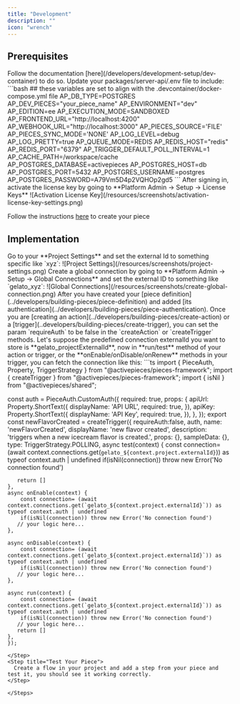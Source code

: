 ```yaml
---
title: "Development"
description: ""
icon: "wrench"
---
```


## Prerequisites
<Steps>

<Step title="Start the devcontainer">
 Follow the documentation [here](/developers/development-setup/dev-container) to do so.
</Step>

<Step title="Set Your Environment Variables">
Update your packages/server-api/.env file to include:
```bash
## these variables are set to align with the .devcontainer/docker-compose.yml file
AP_DB_TYPE=POSTGRES
AP_DEV_PIECES="your_piece_name"
AP_ENVIRONMENT="dev"
AP_EDITION=ee
AP_EXECUTION_MODE=SANDBOXED
AP_FRONTEND_URL="http://localhost:4200"
AP_WEBHOOK_URL="http://localhost:3000"
AP_PIECES_SOURCE='FILE'
AP_PIECES_SYNC_MODE='NONE'
AP_LOG_LEVEL=debug
AP_LOG_PRETTY=true
AP_QUEUE_MODE=REDIS
AP_REDIS_HOST="redis"
AP_REDIS_PORT="6379"
AP_TRIGGER_DEFAULT_POLL_INTERVAL=1
AP_CACHE_PATH=/workspace/cache
AP_POSTGRES_DATABASE=activepieces
AP_POSTGRES_HOST=db
AP_POSTGRES_PORT=5432
AP_POSTGRES_USERNAME=postgres
AP_POSTGRES_PASSWORD=A79Vm5D4p2VQHOp2gd5
```
</Step>



<Step title="Activate Your License Key">
After signing in, activate the license key by going to **Platform Admin -> Setup -> License Keys**
![Activation License Key](/resources/screenshots/activation-license-key-settings.png)
</Step>

<Step title="Create Your Piece">

Follow the instructions [here](/developers/building-pieces/overview) to create your piece
</Step>
</Steps>
## Implementation

<Steps>
 
  <Step title="Set Project External ID">
    Go to your **Project Settings** and set the external Id to something specific like `xyz`:
    ![Project Settings](/resources/screenshots/project-settings.png)    
  </Step>
  <Step title="Create Global Connection">
    Create a global connection by going to **Platform Admin -> Setup -> Global Connections** and set the external ID to something like `gelato_xyz`:
     ![Global Connections](/resources/screenshots/create-global-connection.png)    
  </Step>
   <Step title="Don't Ask for Authentication in Your Actions/Triggers">
    After you have created your [piece definition](../developers/building-pieces/piece-definition) and added [its authentication](../developers/building-pieces/piece-authentication).
    Once you are [creating an action](../developers/building-pieces/create-action) or a [trigger](..developers/building-pieces/create-trigger), you can set the param `requireAuth` to be false in the `createAction` or `createTrigger` methods.
  </Step>
  <Step title="Fetch Connections to Use in Actions/Triggers">
    Let's suppose the predefined connection externalId you want to store is **gelato_projectExternalId**, now in **run/test** method of your action or trigger, or the **onEnable/onDisable/onRenew** methods in your trigger, you can fetch the connection like this:
   ```ts
import { PieceAuth, Property, TriggerStrategy } from "@activepieces/pieces-framework";
import { createTrigger } from "@activepieces/pieces-framework";
import { isNil } from "@activepieces/shared";


const auth = PieceAuth.CustomAuth({
	required: true,
	props: {
	  apiUrl: Property.ShortText({
		displayName: 'API URL',
		required: true,
	  }),
	  apiKey: Property.ShortText({
		displayName: 'API Key',
		required: true,
	  }),
	},
  });
export const newFlavorCreated = createTrigger({
    requireAuth:false,
	auth,
    name: 'newFlavorCreated',
    displayName: 'new flavor created',
    description: 'triggers when a new icecream flavor is created.',
    props: {},
    sampleData: {},
    type: TriggerStrategy.POLLING,
    async test(context) {
		const connection= (await context.connections.get(`gelato_${context.project.externalId}`)) as typeof context.auth | undefined
	   if(isNil(connection)) throw new Error('No connection found')

	   return []
    },
    async onEnable(context) {
		const connection= (await context.connections.get(`gelato_${context.project.externalId}`)) as typeof context.auth | undefined
		if(isNil(connection)) throw new Error('No connection found')
       // your logic here...
    },

    async onDisable(context) {
		const connection= (await context.connections.get(`gelato_${context.project.externalId}`)) as typeof context.auth | undefined
		if(isNil(connection)) throw new Error('No connection found')
       // your logic here...
    },

    async run(context) {
		const connection= (await context.connections.get(`gelato_${context.project.externalId}`)) as typeof context.auth | undefined
		if(isNil(connection)) throw new Error('No connection found')
       // your logic here...
	   return []
    },
    });
  ```
  </Step>
  <Step title="Test Your Piece"> 
    Create a flow in your project and add a step from your piece and test it, you should see it working correctly.
  </Step>
  
</Steps>

